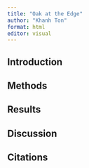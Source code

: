 ```yaml
---
title: "Oak at the Edge"
author: "Khanh Ton"
format: html
editor: visual
---
```


## Introduction

## Methods

## Results

## Discussion

## Citations

